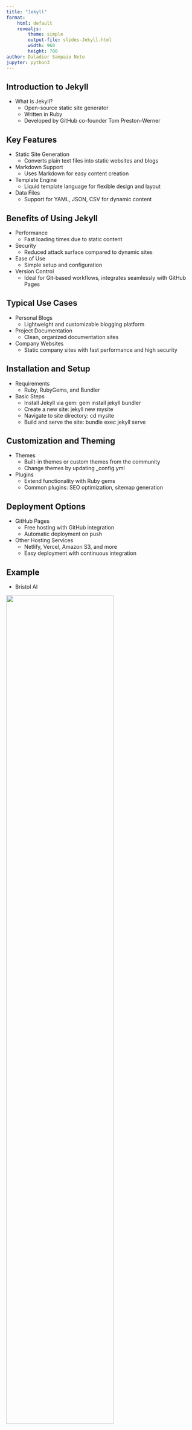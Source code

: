 ```yaml
---
title: "Jekyll"
format:
    html: default
    revealjs:
        theme: simple
        output-file: slides-Jekyll.html
        width: 960
        height: 700
author: Daladier Sampaio Neto
jupyter: python3
---
```


## Introduction to Jekyll

- What is Jekyll?
    - Open-source static site generator
    - Written in Ruby
    - Developed by GitHub co-founder Tom Preston-Werner

## Key Features

- Static Site Generation
    - Converts plain text files into static websites and blogs
- Markdown Support
    - Uses Markdown for easy content creation
- Template Engine
    - Liquid template language for flexible design and layout
- Data Files
    - Support for YAML, JSON, CSV for dynamic content

## Benefits of Using Jekyll

- Performance
    - Fast loading times due to static content
- Security
    - Reduced attack surface compared to dynamic sites
- Ease of Use
    - Simple setup and configuration
- Version Control
    - Ideal for Git-based workflows, integrates seamlessly with GitHub Pages

## Typical Use Cases

- Personal Blogs
    - Lightweight and customizable blogging platform
- Project Documentation
    - Clean, organized documentation sites
- Company Websites
    - Static company sites with fast performance and high security

## Installation and Setup

- Requirements
    - Ruby, RubyGems, and Bundler
- Basic Steps
    - Install Jekyll via gem: gem install jekyll bundler
    - Create a new site: jekyll new mysite
    - Navigate to site directory: cd mysite
    - Build and serve the site: bundle exec jekyll serve

## Customization and Theming

- Themes
    - Built-in themes or custom themes from the community
    - Change themes by updating _config.yml
- Plugins
    - Extend functionality with Ruby gems
    - Common plugins: SEO optimization, sitemap generation

## Deployment Options

- GitHub Pages
    - Free hosting with GitHub integration
    - Automatic deployment on push
- Other Hosting Services
    - Netlify, Vercel, Amazon S3, and more
    - Easy deployment with continuous integration

## Example

- Bristol AI

![](images/bristol_ai.png){.absolute height=75% top=175 left=150}

## GitHub Integration

- Seamless workflows
    - Jekyll and GitHub Pages work together to provide a streamlined workflow for building and deploying static websites.
    - GitHub Pages 
- Deployments directy from a repository
- Simple configuration
- Automatic Builds
    - Continuous Deployment
    - The page deployment automatically updates your website



## Conclusion

- Why Choose Jekyll?
    - Efficient, secure, and easy to use
    - Ideal for developers and non-developers alike
    - Robust community and extensive documentation
